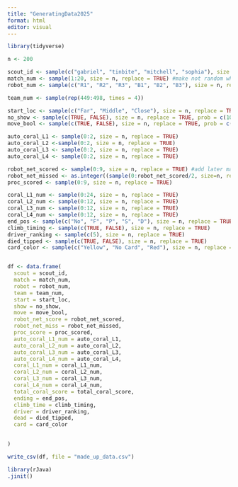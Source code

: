 ```yaml
---
title: "GeneratingData2025"
format: html
editor: visual
---
```


```r
library(tidyverse)
```

```r
n <- 200

scout_id <- sample(c("gabriel", "tinbite", "mitchell", "sophia"), size = n, replace = TRUE)
match_num <- sample(1:20, size = n, replace = TRUE) #make not random when gabriel comes back
robot_num <- sample(c("R1", "R2", "R3", "B1", "B2", "B3"), size = n, replace = TRUE)

team_num <- sample(rep(449:498, times = 4))

start_loc <- sample(c("Far", "Middle", "Close"), size = n, replace = TRUE)
no_show <- sample(c(TRUE, FALSE), size = n, replace = TRUE, prob = c(10, 90))
move_bool <- sample(c(TRUE, FALSE), size = n, replace = TRUE, prob = c(90, 10))

auto_coral_L1 <- sample(0:2, size = n, replace = TRUE)
auto_coral_L2 <-sample(0:2, size = n, replace = TRUE)
auto_coral_L3 <- sample(0:2, size = n, replace = TRUE)
auto_coral_L4 <- sample(0:2, size = n, replace = TRUE)

robot_net_scored <- sample(0:9, size = n, replace = TRUE) #add later maybe
robot_net_missed <- as.integer((sample(0:robot_net_scored/2, size=n, replace = TRUE)))
proc_scored <- sample(0:9, size = n, replace = TRUE)

coral_L1_num <- sample(0:24, size = n, replace = TRUE)
coral_L2_num <- sample(0:12, size = n, replace = TRUE)
coral_L3_num <- sample(0:12, size = n, replace = TRUE)
coral_L4_num <- sample(0:12, size = n, replace = TRUE)
end_pos <- sample(c("No", "F", "P", "S", "D"), size = n, replace = TRUE)
climb_timing <- sample(c(TRUE, FALSE), size = n, replace = TRUE)
driver_ranking <- sample(c(5), size = n, replace = TRUE)
died_tipped <- sample(c(TRUE, FALSE), size = n, replace = TRUE)
card_color <- sample(c("Yellow", "No Card", "Red"), size = n, replace = TRUE, prob = c(10, 85, 5))


df <- data.frame(
  scout = scout_id, 
  match = match_num,
  robot = robot_num,
  team = team_num,
  start = start_loc,
  show = no_show,
  move = move_bool,
  robot_net_score = robot_net_scored,
  robot_net_miss = robot_net_missed,
  proc_score = proc_scored,
  auto_coral_L1_num = auto_coral_L1,
  auto_coral_L2_num = auto_coral_L2,
  auto_coral_L3_num = auto_coral_L3,
  auto_coral_L4_num = auto_coral_L4,
  coral_L1_num = coral_L1_num,
  coral_L2_num = coral_L2_num,
  coral_L3_num = coral_L3_num,
  coral_L4_num = coral_L4_num,
  total_coral_score = total_coral_score,
  ending = end_pos,
  climb_time = climb_timing,
  driver = driver_ranking,
  dead = died_tipped,
  card = card_color

  
)

write_csv(df, file = "made_up_data.csv")

```

```r
library(rJava)
.jinit()

```
